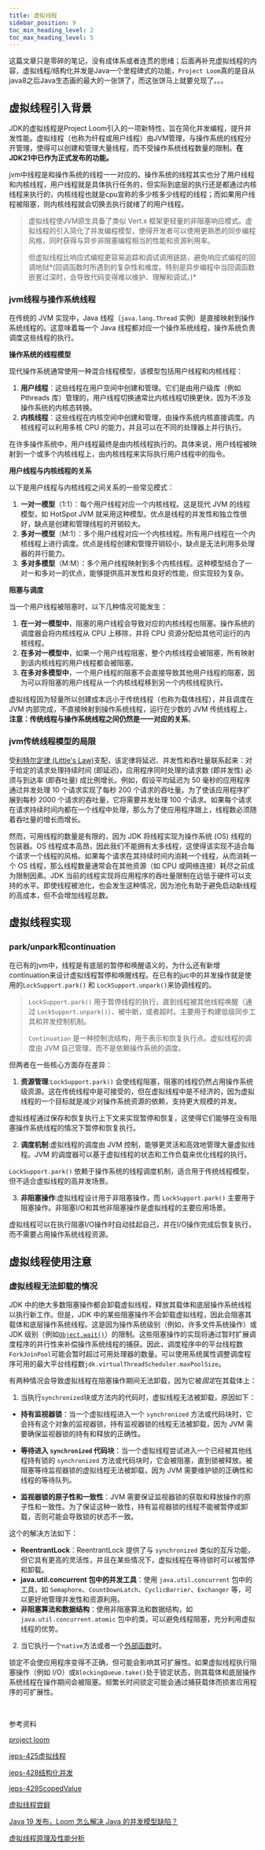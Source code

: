 ```yaml
---
title: 虚拟线程
sidebar_position: 9
toc_min_heading_level: 2
toc_max_heading_level: 5
---
```


这篇文章只是零碎的笔记，没有成体系或者连贯的思绪；后面再补充虚拟线程的内容，虚拟线程/结构化并发是Java一个里程碑式的功能，`Project Loom`真的是自从java8之后Java生态画的最大的一张饼了，而这张饼马上就要兑现了。。。



## 虚拟线程引入背景

JDK的虚拟线程是Project Loom引入的一项新特性，旨在简化并发编程，提升并发性能。虚拟线程（也称为纤程或用户线程）由JVM管理，与操作系统的线程分开管理，使得可以创建和管理大量线程，而不受操作系统线程数量的限制。**在JDK21中已作为正式发布的功能。**



jvm中线程是和操作系统的线程一一对应的。操作系统的线程其实也分了用户线程和内核线程，用户线程就是具体执行任务的，但实际到底层的执行还是都通过内核线程来执行的，内核线程也就是cpu宣称的多少核多少线程的线程；而如果用户线程被阻塞，则内核线程就会切换去执行就绪了的用户线程。

> 虚拟线程使JVM原生具备了类似 Vert.x 框架更轻量的非阻塞响应模式。虚拟线程的引入简化了并发编程模型，使得开发者可以使用更熟悉的同步编程风格，同时获得与异步非阻塞编程相当的性能和资源利用率。
>
> 但虚拟线程比响应式编程更容易追踪和调试调用链路，避免响应式编程的回调地狱*(回调函数时所遇到的复杂性和难度。特别是异步编程中当回调函数嵌套过深时，会导致代码变得难以维护、理解和调试。)*



### jvm线程与操作系统线程

在传统的 JVM 实现中，Java 线程（`java.lang.Thread` 实例）是直接映射到操作系统线程的。这意味着每一个 Java 线程都对应一个操作系统线程，操作系统负责调度这些线程的执行。

**操作系统的线程模型**

现代操作系统通常使用一种混合线程模型，该模型包括用户线程和内核线程：

1. **用户线程**：这些线程在用户空间中创建和管理。它们是由用户级库（例如 Pthreads 库）管理的，用户线程切换通常比内核线程切换更快，因为不涉及操作系统的内核态转换。
2. **内核线程**：这些线程在内核空间中创建和管理，由操作系统内核直接调度。内核线程可以利用多核 CPU 的能力，并且可以在不同的处理器上并行执行。

在许多操作系统中，用户线程最终是由内核线程执行的。具体来说，用户线程被映射到一个或多个内核线程上，由内核线程来实际执行用户线程中的指令。

**用户线程与内核线程的关系**

以下是用户线程与内核线程之间关系的一些常见模式：

1. **一对一模型**（1:1）：每个用户线程对应一个内核线程。这是现代 JVM 的线程模型，如 HotSpot JVM 就采用这种模型。优点是线程的并发性和独立性很好，缺点是创建和管理线程的开销较大。
2. **多对一模型**（M:1）：多个用户线程对应一个内核线程。所有用户线程在一个内核线程上进行调度。优点是线程创建和管理开销较小，缺点是无法利用多处理器的并行能力。
3. **多对多模型**（M:M）：多个用户线程映射到多个内核线程。这种模型结合了一对一和多对一的优点，能够提供高并发性和良好的性能，但实现较为复杂。

**阻塞与调度**

当一个用户线程被阻塞时，以下几种情况可能发生：

1. **在一对一模型中**，阻塞的用户线程会导致对应的内核线程也阻塞。操作系统的调度器会将内核线程从 CPU 上移除，并将 CPU 资源分配给其他可运行的内核线程。
2. **在多对一模型中**，如果一个用户线程阻塞，整个内核线程会被阻塞，所有映射到该内核线程的用户线程都会被阻塞。
3. **在多对多模型中**，一个用户线程的阻塞不会直接导致其他用户线程的阻塞，因为可以将阻塞的用户线程从一个内核线程移到另一个内核线程执行。



虚拟线程因为轻量所以创建成本远小于传统线程（也称为载体线程），并且调度在 JVM 内部完成，不直接映射到操作系统线程，运行在少数的 JVM 传统线程上，**注意：传统线程与操作系统线程之间仍然是一一对应的关系**。



### jvm传统线程模型的局限

受[利特尔定律 (Little's Law)](https://en.wikipedia.org/wiki/Little's_law)支配，该定律将延迟、并发性和吞吐量联系起来：对于给定的请求处理持续时间 (即延迟)，应用程序同时处理的请求数 (即并发性) 必须与到达率 (即吞吐量) 成比例增长。例如，假设平均延迟为 50 毫秒的应用程序通过并发处理 10 个请求实现了每秒 200 个请求的吞吐量。为了使该应用程序扩展到每秒 2000 个请求的吞吐量，它将需要并发处理 100 个请求。如果每个请求在请求持续时间内都在一个线程中处理，那么为了使应用程序跟上，线程数必须随着吞吐量的增长而增长。

然而，可用线程的数量是有限的，因为 JDK 将线程实现为操作系统 (OS) 线程的包装器。OS 线程成本高昂，因此我们不能拥有太多线程，这使得该实现不适合每个请求一个线程的风格。如果每个请求在其持续时间内消耗一个线程，从而消耗一个 OS 线程，那么线程数量通常会在其他资源（如 CPU 或网络连接）耗尽之前成为限制因素。JDK 当前的线程实现将应用程序的吞吐量限制在远低于硬件可以支持的水平。即使线程被池化，也会发生这种情况，因为池化有助于避免启动新线程的高成本，但不会增加线程总数。





## 虚拟线程实现

### park/unpark和continuation

在已有的jvm中，线程是有底层的暂停和唤醒语义的，为什么还有新增continuation来设计虚拟线程暂停和唤醒线程。在已有的juc中的并发操作就是使用的`LockSupport.park()` 和 `LockSupport.unpark()`来协调线程的。

> `LockSupport.park()` 用于暂停线程的执行，直到线程被其他线程唤醒（通过 `LockSupport.unpark()`）、被中断，或者超时。主要用于构建低级同步工具和并发控制机制。
>
> `Continuation` 是一种控制流结构，用于表示和恢复执行点。虚拟线程的调度由 JVM 自己管理，而不是依赖操作系统的调度。

但两者在一些核心方面存在差异：

1. **资源管理**:`LockSupport.park()` 会使线程阻塞，阻塞的线程仍然占用操作系统级资源。这在传统线程中是可接受的，但在虚拟线程中是不经济的，因为虚拟线程的一个目标就是减少对操作系统资源的依赖，支持更大规模的并发。

虚拟线程通过保存和恢复执行上下文来实现暂停和恢复，这使得它们能够在没有阻塞操作系统线程的情况下暂停和恢复执行。

2. **调度机制**:虚拟线程的调度由 JVM 控制，能够更灵活和高效地管理大量虚拟线程。JVM 的调度器可以基于虚拟线程的状态和工作负载来优化线程的执行。

`LockSupport.park()` 依赖于操作系统的线程调度机制，适合用于传统线程模型，但不适合虚拟线程的高并发场景。

3. **非阻塞操作**:虚拟线程设计用于非阻塞操作，而 `LockSupport.park()` 主要用于阻塞操作。非阻塞I/O和其他非阻塞操作是虚拟线程的主要应用场景。

虚拟线程可以在执行阻塞I/O操作时自动挂起自己，并在I/O操作完成后恢复执行，而不需要占用操作系统线程资源。



## 虚拟线程使用注意

### 虚拟线程无法卸载的情况

JDK 中的绝大多数阻塞操作都会卸载虚拟线程，释放其载体和底层操作系统线程以执行新工作。但是，JDK 中的某些阻塞操作不会卸载虚拟线程，因此会阻塞其载体和底层操作系统线程。这是因为操作系统级别（例如，许多文件系统操作）或 JDK 级别（例如[`Object.wait()`](https://docs.oracle.com/en/java/javase/18/docs/api/java.base/java/lang/Object.html#wait())）的限制。这些阻塞操作的实现将通过暂时扩展调度程序的并行性来补偿操作系统线程的捕获。因此，调度程序中的平台线程数`ForkJoinPool`可能会暂时超过可用处理器的数量。可以使用系统属性调整调度程序可用的最大平台线程数`jdk.virtualThreadScheduler.maxPoolSize`。

有两种情况会导致虚拟线程在阻塞操作期间无法卸载，因为它被*固定*在其载体上：

1. 当执行`synchronized`块或方法内的代码时，虚拟线程无法被卸载，原因如下：

- **持有监视器锁**：当一个虚拟线程进入一个 `synchronized` 方法或代码块时，它会持有这个对象的监视器锁，持有监视器锁的线程无法被卸载，因为 JVM 需要确保监视器锁的持有和释放的正确性。

- **等待进入 `synchronized` 代码块**：当一个虚拟线程尝试进入一个已经被其他线程持有锁的 `synchronized` 方法或代码块时，它会被阻塞，直到锁被释放。被阻塞等待监视器锁的虚拟线程无法被卸载，因为 JVM 需要维护锁的正确性和线程的等待队列。

- **监视器锁的原子性和一致性**：JVM 需要保证监视器锁的获取和释放操作的原子性和一致性。为了保证这种一致性，持有监视器锁的线程不能被暂停或卸载，否则可能会导致锁的状态不一致。

这个的解决方法如下：

- **ReentrantLock**：ReentrantLock 提供了与 `synchronized` 类似的互斥功能，但它具有更高的灵活性，并且在某些情况下，虚拟线程在等待锁时可以被暂停和卸载。
- **java.util.concurrent 包中的并发工具**：使用 `java.util.concurrent` 包中的工具，如 `Semaphore`、`CountDownLatch`、`CyclicBarrier`、`Exchanger` 等，可以更好地管理并发性和资源利用。
- **非阻塞算法和数据结构**：使用非阻塞算法和数据结构，如 `java.util.concurrent.atomic` 包中的类，可以避免线程阻塞，充分利用虚拟线程的优势。

2. 当它执行一个`native`方法或者一个[外部函数](https://openjdk.java.net/jeps/424)时。

锁定不会使应用程序变得不正确，但可能会影响其可扩展性。如果虚拟线程执行阻塞操作（例如 I/O）或`BlockingQueue.take()`处于锁定状态，则其载体和底层操作系统线程在操作期间会被阻塞。频繁长时间锁定可能会通过捕获载体而损害应用程序的可扩展性。

[//]: # (&nbsp; 加入空格)
&nbsp;


参考资料

[project loom](https://cr.openjdk.org/~rpressler/loom/Loom-Proposal.html)

[jeps-425虚拟线程](https://openjdk.org/jeps/425)

[jeps-428结构化并发](https://openjdk.org/jeps/428)

[jeps-429ScopedValue](https://openjdk.org/jeps/429)

[虚拟线程尝鲜](https://blog.huohaodong.com/blog/project-loom-tasting)

[Java 19 发布，Loom 怎么解决 Java 的并发模型缺陷？](https://www.infoq.cn/article/wg5qybla1ps222larj3y)

[虚拟线程原理及性能分析](https://tech.dewu.com/article?id=89)







